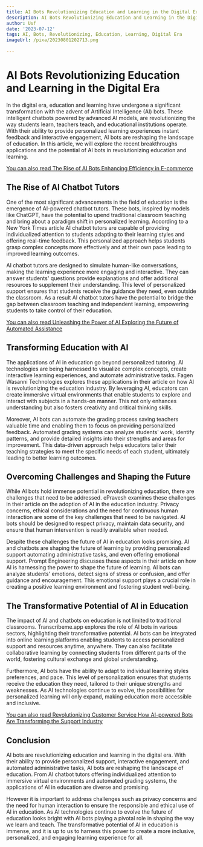 ```yaml
---
title: AI Bots Revolutionizing Education and Learning in the Digital Era
description: AI Bots Revolutionizing Education and Learning in the Digital Era
author: Usf
date: '2023-07-12'
tags: AI, Bots, Revolutionizing, Education, Learning, Digital Era
imageUrl: /pixa/20230801202713.png

---
```

# AI Bots Revolutionizing Education and  Learning in  the Digital Era

In the digital era,  education and learning have undergone a significant transformation with the advent  of Artificial Intelligence (AI) bots. These intelligent chatbots powered by advanced AI models, are  revolutionizing the way students learn,  teachers teach, and educational institutions operate. With their ability to provide personalized learning experiences instant feedback and interactive engagement, AI bots are reshaping the landscape of education. In this article, we will explore the recent breakthroughs applications and the potential of  AI bots in revolutionizing education and  learning.

[You can also read The Rise of AI Bots Enhancing Efficiency in E-commerce](The%20Rise%20of%20AI%20Bots%20Enhancing%20Efficiency%20in%20E-commerce)


## The Rise of AI Chatbot Tutors

One of the  most significant advancements in  the field of education is the emergence of  AI-powered chatbot tutors. These bots, inspired by models  like ChatGPT, have the potential to upend traditional  classroom  teaching and bring about a paradigm  shift in personalized  learning. According to a New York Times article AI chatbot tutors  are capable of providing individualized  attention to students adapting  to their learning styles  and offering real-time feedback. This personalized approach helps students grasp complex concepts more effectively and at their own pace  leading  to improved  learning outcomes.

AI chatbot tutors are  designed to simulate human-like conversations, making the learning experience more engaging and interactive. They can answer students'  questions provide explanations and offer additional resources to supplement their understanding. This level of personalized support ensures that students receive the guidance  they need,  even outside the classroom. As a result AI chatbot tutors have the potential  to bridge the gap between classroom teaching and independent learning, empowering students to take control of their education.

[You can also read Unleashing the  Power of AI Exploring the Future of Automated Assistance](Unleashing%20the%20Power%20of%20AI%20Exploring%20the%20Future%20of%20Automated%20Assistance)


## Transforming Education  with AI

The applications of AI in  education go beyond personalized tutoring. AI technologies are being harnessed  to visualize  complex concepts, create interactive learning experiences,  and automate administrative tasks. Fagen Wasanni Technologies explores these applications in their article on how AI  is revolutionizing the education industry. By leveraging  AI, educators  can create immersive  virtual environments that enable students to explore and interact with subjects in a hands-on manner. This not only enhances understanding but also fosters creativity and  critical thinking skills.

Moreover, AI bots can automate the grading process saving teachers valuable time and enabling  them to  focus on providing personalized feedback. Automated grading systems can  analyze students' work, identify  patterns, and  provide detailed insights into their strengths and areas  for improvement.  This data-driven approach helps educators  tailor their teaching strategies to meet the specific needs  of each student, ultimately leading to better learning outcomes.

## Overcoming Challenges  and Shaping the Future

While AI bots hold immense potential in revolutionizing  education, there are challenges that need to  be addressed.  ePravesh examines these challenges in their article on the adoption of AI in the education industry. Privacy concerns, ethical  considerations and the need for continuous human interaction are some of the key challenges  that need to  be navigated. AI bots should be designed to respect privacy, maintain data security, and ensure that human intervention is readily available when needed.

Despite these challenges the future of AI in  education looks promising. AI and chatbots are shaping the future of learning by providing personalized support automating administrative tasks, and even offering emotional support. Prompt Engineering discusses these aspects in their article on how AI is harnessing the power to  shape the future of learning. AI bots can analyze students' emotions, detect signs of stress or confusion, and offer  guidance and  encouragement. This  emotional support plays a crucial role in creating a positive learning environment and fostering student well-being.

## The Transformative Potential of AI in Education

The  impact of AI and chatbots on education is not limited to traditional classrooms. Transcribeme.app explores the role of AI bots in various sectors, highlighting their transformative  potential. AI bots can be integrated into online learning platforms enabling  students to access personalized support and resources anytime, anywhere. They can also facilitate collaborative learning by connecting students from different parts of the world, fostering cultural exchange and global understanding.

Furthermore, AI bots have the  ability to adapt to individual  learning  styles preferences, and  pace. This level of personalization ensures that students receive the  education they need, tailored to their unique strengths and  weaknesses. As AI  technologies  continue to evolve, the possibilities for personalized learning will only expand, making education more accessible and inclusive.

[You can  also read Revolutionizing Customer  Service How AI-powered Bots Are Transforming the Support Industry](Revolutionizing%20Customer%20Service%20How%20AI-powered%20Bots%20Are%20Transforming%20the%20Support%20Industry)


## Conclusion

AI bots are revolutionizing  education and learning in the digital era.  With their ability to provide  personalized support, interactive engagement, and automated administrative tasks, AI bots are reshaping the landscape of education. From AI chatbot tutors offering individualized  attention to immersive virtual environments and automated grading systems, the applications of AI in education are diverse and promising.

However it is important to address challenges such  as privacy concerns and the  need for human interaction to ensure the responsible and ethical use of AI in education. As AI technologies continue to evolve the  future of education looks bright with  AI bots playing  a pivotal role  in shaping the way we learn  and teach.  The transformative potential  of AI in education is immense, and  it is up to us to  harness this power to create a more inclusive, personalized, and engaging learning experience for all.